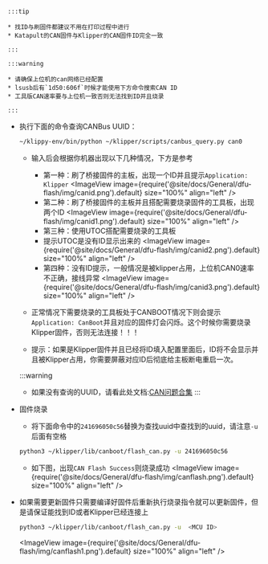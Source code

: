 
    :::tip

    * 找ID与刷固件都建议不用在打印过程中进行
    * Katapult的CAN固件与Klipper的CAN固件ID完全一致

    :::

    :::warning

    * 请确保上位机的can网络已经配置
    * lsusb后有`1d50:606f`时候才能使用下方命令搜索CAN ID
    * 工具版CAN速率要与上位机一致否则无法找到ID并且烧录

    :::


* 执行下面的命令查询CANBus UUID：

    ```bash
    ~/klippy-env/bin/python ~/klipper/scripts/canbus_query.py can0
    ```

    * 输入后会根据你机器出现以下几种情况，下方是参考
        * 第一种：刷了桥接固件的主板，出现一个ID并且提示`Application: Klipper`
        <ImageView image={require('@site/docs/General/dfu-flash/img/canid.png').default} size="100%" align="left" />  
        * 第二种：刷了桥接固件的主板并且搭配需要烧录固件的工具板，出现两个ID
        <ImageView image={require('@site/docs/General/dfu-flash/img/canid1.png').default} size="100%" align="left" />  
        * 第三种：使用UTOC搭配需要烧录的工具板
        * 提示UTOC是没有ID显示出来的
        <ImageView image={require('@site/docs/General/dfu-flash/img/canid2.png').default} size="100%" align="left" />  
        * 第四种：没有ID提示，一般情况是被klipper占用，上位机CAN0速率不正确，接线异常
        <ImageView image={require('@site/docs/General/dfu-flash/img/canid3.png').default} size="100%" align="left" />  

    * 正常情况下需要烧录的工具板处于CANBOOT情况下则会提示`Application: CanBoot`并且对应的固件灯会闪烁。这个时候你需要烧录Klipper固件，否则无法连接！！！
    * 提示：如果是Klipper固件并且已经将ID填入配置里面后，ID将不会显示并且被Klipper占用，你需要屏蔽对应ID后彻底给主板断电重启一次。

    :::warning

    * 如果没有查询的UUID，请看此处文档:[CAN问题合集](/docs/DebugDoc/faq/klipper_can "点击即可跳转") 
    :::

* 固件烧录

    * 将下面命令中的`241696050c56`替换为查找uuid中查找到的uuid，请注意`-u`后面有空格
    ```bash
    python3 ~/klipper/lib/canboot/flash_can.py -u 241696050c56
    ```

    * 如下图，出现`CAN Flash Success`则烧录成功 
    <ImageView image={require('@site/docs/General/dfu-flash/img/canflash.png').default} size="100%" align="left" />  



* 如果需要更新固件只需要编译好固件后重新执行烧录指令就可以更新固件，但是请保证能找到ID或者Klipper已经连接上

    ```bash
    python3 ~/klipper/lib/canboot/flash_can.py -u  <MCU ID>
    ```
    <ImageView image={require('@site/docs/General/dfu-flash/img/canflash1.png').default} size="100%" align="left" />  
